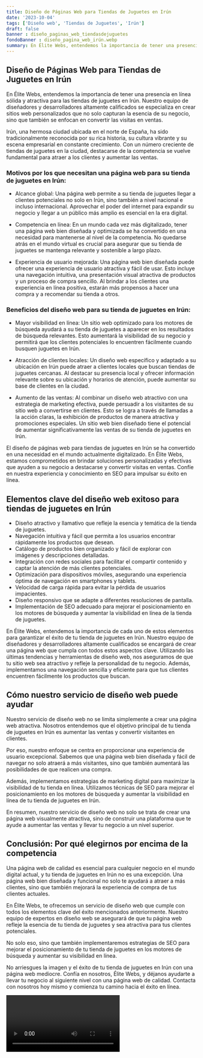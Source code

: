 ```yaml
---
title: Diseño de Páginas Web para Tiendas de Juguetes en Irún
date: '2023-10-04'
tags: ['Diseño web', 'Tiendas de Juguetes', 'Irún']
draft: false
banner : diseño_paginas_web_tiendasdejuguetes
fondoBanner : diseño_pagina_web_irún.webp
summary: En Élite Webs, entendemos la importancia de tener una presencia en línea sólida y atractiva para las tiendas de juguetes en Irún. Nuestro equipo de diseñadores y desarrolladores altamente calificados se especializa en crear sitios web personalizados que no solo capturan la esencia de su negocio, sino que también se enfocan en convertir las visitas en ventas. 
---
```


## Diseño de Páginas Web para Tiendas de Juguetes en Irún

En Élite Webs, entendemos la importancia de tener una presencia en línea sólida y atractiva para las tiendas de juguetes en Irún. Nuestro equipo de diseñadores y desarrolladores altamente calificados se especializa en crear sitios web personalizados que no solo capturan la esencia de su negocio, sino que también se enfocan en convertir las visitas en ventas. 

Irún, una hermosa ciudad ubicada en el norte de España, ha sido tradicionalmente reconocida por su rica historia, su cultura vibrante y su escena empresarial en constante crecimiento. Con un número creciente de tiendas de juguetes en la ciudad, destacarse de la competencia se vuelve fundamental para atraer a los clientes y aumentar las ventas.

### Motivos por los que necesitan una página web para su tienda de juguetes en Irún:

- Alcance global: Una página web permite a su tienda de juguetes llegar a clientes potenciales no solo en Irún, sino también a nivel nacional e incluso internacional. Aprovechar el poder del internet para expandir su negocio y llegar a un público más amplio es esencial en la era digital.

- Competencia en línea: En un mundo cada vez más digitalizado, tener una página web bien diseñada y optimizada se ha convertido en una necesidad para mantenerse al nivel de la competencia. No quedarse atrás en el mundo virtual es crucial para asegurar que su tienda de juguetes se mantenga relevante y sostenible a largo plazo.

- Experiencia de usuario mejorada: Una página web bien diseñada puede ofrecer una experiencia de usuario atractiva y fácil de usar. Esto incluye una navegación intuitiva, una presentación visual atractiva de productos y un proceso de compra sencillo. Al brindar a los clientes una experiencia en línea positiva, estarán más propensos a hacer una compra y a recomendar su tienda a otros.

### Beneficios del diseño web para su tienda de juguetes en Irún:

- Mayor visibilidad en línea: Un sitio web optimizado para los motores de búsqueda ayudará a su tienda de juguetes a aparecer en los resultados de búsqueda relevantes. Esto aumentará la visibilidad de su negocio y permitirá que los clientes potenciales lo encuentren fácilmente cuando busquen juguetes en Irún.

- Atracción de clientes locales: Un diseño web específico y adaptado a su ubicación en Irún puede atraer a clientes locales que buscan tiendas de juguetes cercanas. Al destacar su presencia local y ofrecer información relevante sobre su ubicación y horarios de atención, puede aumentar su base de clientes en la ciudad.

- Aumento de las ventas: Al combinar un diseño web atractivo con una estrategia de marketing efectiva, puede persuadir a los visitantes de su sitio web a convertirse en clientes. Esto se logra a través de llamadas a la acción claras, la exhibición de productos de manera atractiva y promociones especiales. Un sitio web bien diseñado tiene el potencial de aumentar significativamente las ventas de su tienda de juguetes en Irún.

El diseño de páginas web para tiendas de juguetes en Irún se ha convertido en una necesidad en el mundo actualmente digitalizado. En Élite Webs, estamos comprometidos en brindar soluciones personalizadas y efectivas que ayuden a su negocio a destacarse y convertir visitas en ventas. Confíe en nuestra experiencia y conocimiento en SEO para impulsar su éxito en línea.

<GifSeo />

<Cta />

## Elementos clave del diseño web exitoso para tiendas de juguetes en Irún

- Diseño atractivo y llamativo que refleje la esencia y temática de la tienda de juguetes.
- Navegación intuitiva y fácil que permita a los usuarios encontrar rápidamente los productos que desean.
- Catálogo de productos bien organizado y fácil de explorar con imágenes y descripciones detalladas.
- Integración con redes sociales para facilitar el compartir contenido y captar la atención de más clientes potenciales.
- Optimización para dispositivos móviles, asegurando una experiencia óptima de navegación en smartphones y tablets.
- Velocidad de carga rápida para evitar la pérdida de usuarios impacientes.
- Diseño responsivo que se adapte a diferentes resoluciones de pantalla.
- Implementación de SEO adecuado para mejorar el posicionamiento en los motores de búsqueda y aumentar la visibilidad en línea de la tienda de juguetes.

En Élite Webs, entendemos la importancia de cada uno de estos elementos para garantizar el éxito de tu tienda de juguetes en Irún. Nuestro equipo de diseñadores y desarrolladores altamente cualificados se encargará de crear una página web que cumpla con todos estos aspectos clave. Utilizando las últimas tendencias y herramientas de diseño web, nos aseguramos de que tu sitio web sea atractivo y refleje la personalidad de tu negocio. Además, implementamos una navegación sencilla y eficiente para que tus clientes encuentren fácilmente los productos que buscan.

## Cómo nuestro servicio de diseño web puede ayudar

Nuestro servicio de diseño web no se limita simplemente a crear una página web atractiva. Nosotros entendemos que el objetivo principal de tu tienda de juguetes en Irún es aumentar las ventas y convertir visitantes en clientes.

Por eso, nuestro enfoque se centra en proporcionar una experiencia de usuario excepcional. Sabemos que una página web bien diseñada y fácil de navegar no solo atraerá a más visitantes, sino que también aumentará las posibilidades de que realicen una compra.

Además, implementamos estrategias de marketing digital para maximizar la visibilidad de tu tienda en línea. Utilizamos técnicas de SEO para mejorar el posicionamiento en los motores de búsqueda y aumentar la visibilidad en línea de tu tienda de juguetes en Irún.

En resumen, nuestro servicio de diseño web no solo se trata de crear una página web visualmente atractiva, sino de construir una plataforma que te ayude a aumentar las ventas y llevar tu negocio a un nivel superior.

## Conclusión: Por qué elegirnos por encima de la competencia

Una página web de calidad es esencial para cualquier negocio en el mundo digital actual, y tu tienda de juguetes en Irún no es una excepción. Una página web bien diseñada y funcional no solo te ayudará a atraer a más clientes, sino que también mejorará la experiencia de compra de tus clientes actuales.

En Élite Webs, te ofrecemos un servicio de diseño web que cumple con todos los elementos clave del éxito mencionados anteriormente. Nuestro equipo de expertos en diseño web se asegurará de que tu página web refleje la esencia de tu tienda de juguetes y sea atractiva para tus clientes potenciales.

No solo eso, sino que también implementaremos estrategias de SEO para mejorar el posicionamiento de tu tienda de juguetes en los motores de búsqueda y aumentar su visibilidad en línea.

No arriesgues la imagen y el éxito de tu tienda de juguetes en Irún con una página web mediocre. Confía en nosotros, Élite Webs, y déjanos ayudarte a llevar tu negocio al siguiente nivel con una página web de calidad. Contacta con nosotros hoy mismo y comienza tu camino hacia el éxito en línea.

<Video />

<CtaBot job='Tiendas de Juguetes' city='Irún'/>

<Gmaps query='Irún+españa+maps' />